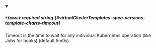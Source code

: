 
<details className="config-field" data-expandable="false" open>
<summary>

##### `timeout` <span className="config-field-required" data-required="false">required</span> <span className="config-field-type">string</span> <span className="config-field-default"></span> <span className="config-field-enum"></span> {#virtualClusterTemplates-spec-versions-template-charts-timeout}

Timeout is the time to wait for any individual Kubernetes operation (like Jobs for hooks) (default 5m0s)

</summary>



</details>
